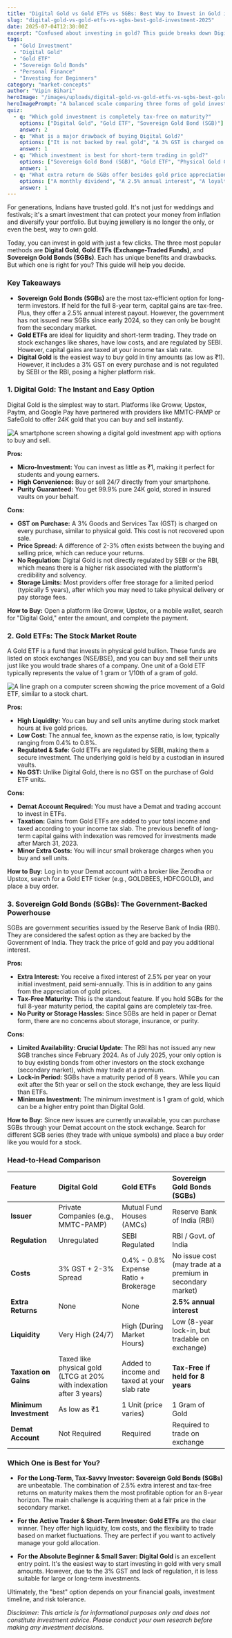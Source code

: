 ```yaml
---
title: "Digital Gold vs Gold ETFs vs SGBs: Best Way to Invest in Gold in 2025"
slug: "digital-gold-vs-gold-etfs-vs-sgbs-best-gold-investment-2025"
date: 2025-07-04T12:30:00Z
excerpt: "Confused about investing in gold? This guide breaks down Digital Gold, Gold ETFs, and Sovereign Gold Bonds (SGBs) to help young Indian investors choose the best option based on costs, taxes, and goals."
tags:
  - "Gold Investment"
  - "Digital Gold"
  - "Gold ETF"
  - "Sovereign Gold Bonds"
  - "Personal Finance"
  - "Investing for Beginners"
category: "market-concepts"
author: "Vipin Bihari"
heroImage: "/images/uploads/digital-gold-vs-gold-etfs-vs-sgbs-best-gold-investment-2025/hero-image.jpg"
heroImagePrompt: "A balanced scale comparing three forms of gold investment: a glowing digital coin (Digital Gold), a stock chart (Gold ETF), and a government bond certificate (SGB), with a modern, clean aesthetic for an Indian finance blog."
quiz:
  - q: "Which gold investment is completely tax-free on maturity?"
    options: ["Digital Gold", "Gold ETF", "Sovereign Gold Bond (SGB)"]
    answer: 2
  - q: "What is a major drawback of buying Digital Gold?"
    options: ["It is not backed by real gold", "A 3% GST is charged on purchase", "It cannot be sold easily"]
    answer: 1
  - q: "Which investment is best for short-term trading in gold?"
    options: ["Sovereign Gold Bond (SGB)", "Gold ETF", "Physical Gold Coins"]
    answer: 1
  - q: "What extra return do SGBs offer besides gold price appreciation?"
    options: ["A monthly dividend", "A 2.5% annual interest", "A loyalty bonus"]
    answer: 1
---
```


For generations, Indians have trusted gold. It's not just for weddings and festivals; it's a smart investment that can protect your money from inflation and diversify your portfolio. But buying jewellery is no longer the only, or even the best, way to own gold.

Today, you can invest in gold with just a few clicks. The three most popular methods are **Digital Gold**, **Gold ETFs (Exchange-Traded Funds)**, and **Sovereign Gold Bonds (SGBs)**. Each has unique benefits and drawbacks. But which one is right for you? This guide will help you decide.

### Key Takeaways

*   **Sovereign Gold Bonds (SGBs)** are the most tax-efficient option for long-term investors. If held for the full 8-year term, capital gains are tax-free. Plus, they offer a 2.5% annual interest payout. However, the government has not issued new SGBs since early 2024, so they can only be bought from the secondary market.
*   **Gold ETFs** are ideal for liquidity and short-term trading. They trade on stock exchanges like shares, have low costs, and are regulated by SEBI. However, capital gains are taxed at your income tax slab rate.
*   **Digital Gold** is the easiest way to buy gold in tiny amounts (as low as ₹1). However, it includes a 3% GST on every purchase and is not regulated by SEBI or the RBI, posing a higher platform risk.

### 1. Digital Gold: The Instant and Easy Option

Digital Gold is the simplest way to start. Platforms like Groww, Upstox, Paytm, and Google Pay have partnered with providers like MMTC-PAMP or SafeGold to offer 24K gold that you can buy and sell instantly.

![A smartphone screen showing a digital gold investment app with options to buy and sell.](/images/uploads/digital-gold-vs-gold-etfs-vs-sgbs-best-gold-investment-2025/digital-gold-app.png)

**Pros:**
*   **Micro-Investment:** You can invest as little as ₹1, making it perfect for students and young earners.
*   **High Convenience:** Buy or sell 24/7 directly from your smartphone.
*   **Purity Guaranteed:** You get 99.9% pure 24K gold, stored in insured vaults on your behalf.

**Cons:**
*   **GST on Purchase:** A 3% Goods and Services Tax (GST) is charged on every purchase, similar to physical gold. This cost is not recovered upon sale.
*   **Price Spread:** A difference of 2-3% often exists between the buying and selling price, which can reduce your returns.
*   **No Regulation:** Digital Gold is not directly regulated by SEBI or the RBI, which means there is a higher risk associated with the platform's credibility and solvency.
*   **Storage Limits:** Most providers offer free storage for a limited period (typically 5 years), after which you may need to take physical delivery or pay storage fees.

**How to Buy:** Open a platform like Groww, Upstox, or a mobile wallet, search for "Digital Gold," enter the amount, and complete the payment.

### 2. Gold ETFs: The Stock Market Route

A Gold ETF is a fund that invests in physical gold bullion. These funds are listed on stock exchanges (NSE/BSE), and you can buy and sell their units just like you would trade shares of a company. One unit of a Gold ETF typically represents the value of 1 gram or 1/10th of a gram of gold.

![A line graph on a computer screen showing the price movement of a Gold ETF, similar to a stock chart.](/images/uploads/digital-gold-vs-gold-etfs-vs-sgbs-best-gold-investment-2025/gold-etf-chart.png)

**Pros:**
*   **High Liquidity:** You can buy and sell units anytime during stock market hours at live gold prices.
*   **Low Cost:** The annual fee, known as the expense ratio, is low, typically ranging from 0.4% to 0.8%.
*   **Regulated & Safe:** Gold ETFs are regulated by SEBI, making them a secure investment. The underlying gold is held by a custodian in insured vaults.
*   **No GST:** Unlike Digital Gold, there is no GST on the purchase of Gold ETF units.

**Cons:**
*   **Demat Account Required:** You must have a Demat and trading account to invest in ETFs.
*   **Taxation:** Gains from Gold ETFs are added to your total income and taxed according to your income tax slab. The previous benefit of long-term capital gains with indexation was removed for investments made after March 31, 2023.
*   **Minor Extra Costs:** You will incur small brokerage charges when you buy and sell units.

**How to Buy:** Log in to your Demat account with a broker like Zerodha or Upstox, search for a Gold ETF ticker (e.g., GOLDBEES, HDFCGOLD), and place a buy order.

### 3. Sovereign Gold Bonds (SGBs): The Government-Backed Powerhouse

SGBs are government securities issued by the Reserve Bank of India (RBI). They are considered the safest option as they are backed by the Government of India. They track the price of gold and pay you additional interest.

**Pros:**
*   **Extra Interest:** You receive a fixed interest of 2.5% per year on your initial investment, paid semi-annually. This is in addition to any gains from the appreciation of gold prices.
*   **Tax-Free Maturity:** This is the standout feature. If you hold SGBs for the full 8-year maturity period, the capital gains are completely tax-free.
*   **No Purity or Storage Hassles:** Since SGBs are held in paper or Demat form, there are no concerns about storage, insurance, or purity.

**Cons:**
*   **Limited Availability:** **Crucial Update:** The RBI has not issued any new SGB tranches since February 2024. As of July 2025, your only option is to buy existing bonds from other investors on the stock exchange (secondary market), which may trade at a premium.
*   **Lock-in Period:** SGBs have a maturity period of 8 years. While you can exit after the 5th year or sell on the stock exchange, they are less liquid than ETFs.
*   **Minimum Investment:** The minimum investment is 1 gram of gold, which can be a higher entry point than Digital Gold.

**How to Buy:** Since new issues are currently unavailable, you can purchase SGBs through your Demat account on the stock exchange. Search for different SGB series (they trade with unique symbols) and place a buy order like you would for a stock.

### Head-to-Head Comparison

| Feature | Digital Gold | Gold ETFs | Sovereign Gold Bonds (SGBs) |
| :--- | :--- | :--- | :--- |
| **Issuer** | Private Companies (e.g., MMTC-PAMP) | Mutual Fund Houses (AMCs) | Reserve Bank of India (RBI) |
| **Regulation** | Unregulated | SEBI Regulated | RBI / Govt. of India |
| **Costs** | 3% GST + 2-3% Spread | 0.4% - 0.8% Expense Ratio + Brokerage | No issue cost (may trade at a premium in secondary market) |
| **Extra Returns** | None | None | **2.5% annual interest** |
| **Liquidity** | Very High (24/7) | High (During Market Hours) | Low (8-year lock-in, but tradable on exchange) |
| **Taxation on Gains** | Taxed like physical gold (LTCG at 20% with indexation after 3 years) | Added to income and taxed at your slab rate | **Tax-Free if held for 8 years** |
| **Minimum Investment** | As low as ₹1 | 1 Unit (price varies) | 1 Gram of Gold |
| **Demat Account** | Not Required | Required | Required to trade on exchange |

### Which One is Best for You?

*   **For the Long-Term, Tax-Savvy Investor:** **Sovereign Gold Bonds (SGBs)** are unbeatable. The combination of 2.5% extra interest and tax-free returns on maturity makes them the most profitable option for an 8-year horizon. The main challenge is acquiring them at a fair price in the secondary market.

*   **For the Active Trader & Short-Term Investor:** **Gold ETFs** are the clear winner. They offer high liquidity, low costs, and the flexibility to trade based on market fluctuations. They are perfect if you want to actively manage your gold allocation.

*   **For the Absolute Beginner & Small Saver:** **Digital Gold** is an excellent entry point. It's the easiest way to start investing in gold with very small amounts. However, due to the 3% GST and lack of regulation, it is less suitable for large or long-term investments.

Ultimately, the "best" option depends on your financial goals, investment timeline, and risk tolerance.

*Disclaimer: This article is for informational purposes only and does not constitute investment advice. Please conduct your own research before making any investment decisions.*